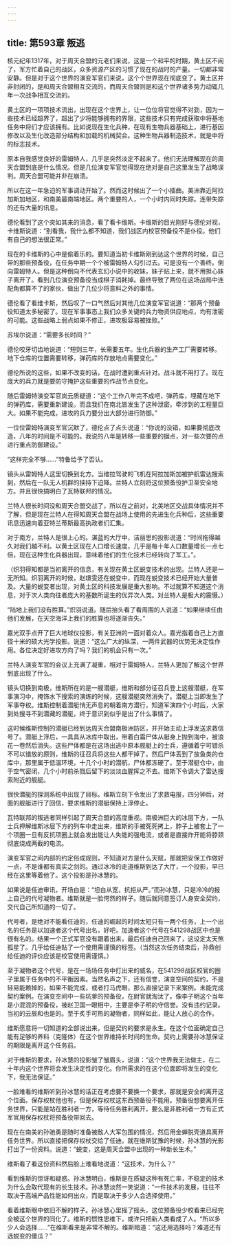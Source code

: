```yaml
---
---
---
```

title: 第593章 叛逃
---



核元纪年1317年，对于周天合盟的元老们来说，这是一个和平的时期，黄土区不闹了，军方忙着自己的战区，众多资源产区的习惯了现在的战时的产量。一切都非常安静。但是对于这个世界的演变军官们来说，这个个世界现在彻底变了。黄土区并非封闭的，是和周天合盟相互交流的，而周天合盟则是和这个世界诸多势力动辄几年一次战争相互交流的。

黄土区的一项项技术流出，出现在这个世界上，让一位位将官觉得不对劲，因为一些技术已经超界了，超出了少将能够拥有的界限，这些技术只有完成获取中将基地任务中将们才应该拥有。比如说现在生化兵种，在现有生物兵器基础上，进行基因修改以及生化改造部分结构和加载的机械契合。这种生物兵器制造技术，就是中将的标志技术。

原本自我感觉良好的雷姆特人，几乎是突然淡定不起来了。他们无法理解现在的周天合盟到底是什么情况。但是几位演变军官觉得现在绝对是自己这里发生了战略误判。周天合盟可能并非在崩溃。

所以在这一年急迫的军事调动开始了。然而这时候出了一个小插曲。美洲靠近阿拉加斯加地区，和南美最南端地区。两个重要的人，一个小时内同时失踪。连带失踪的还有大量的讯息。

德伦看到了这个突如其来的消息，看了看卡维斯。卡维斯的目光刚好与德伦对视，卡维斯说道：“别看我，我什么都不知道，我们战区内校官预备役不是仆役。他们有自己的想法很正常。”

现在的卡维斯的心中是偷着乐的。要知道当初卡维斯刚到达这个世界的时候，自己带的那些预备役，在任务中期一个个被雷姆特人勾引过去。可是没有一个善终。倒向雷姆特人。但是这种倒向不代表玄幻小说中的收妹，妹子贴上来，就不用担心妹子离开了。看到几位演变预备役当成棋子消耗掉。最终导致了两位在这场战局中连配角都算不了的家伙，做出了几位少将意料之外的事情。

德伦看了看维卡斯，然后叹了一口气然后对其他几位演变军官说道：“那两个预备役知道太多秘密了。现在军事事态上我们众多关键的兵力物资供应地点，均有泄密的可能。这些战略上弱点如果不修正，进攻极容易被挫败。”

苏埃尔说道：“需要多长时间？”

德伦咬牙切齿地说道：“短则三年，长需要五年。生化兵器的生产工厂需要转移。地下仓库的位置需要转移，弹药库的存放地点需要变化。”

德伦所说的这些，如果不改变的话，在战时遭到重点针对。战斗就不用打了。现在庞大的兵力就是要防守掩护这些重要的作战节点变化。

随后雷姆特演变军官岚云质疑道：“这个工作八年完不成吧，弹药库，埋藏在地下的弹药库，需要重新建设。而且我们在南北皆发生了这种泄密。牵涉到的工程量巨大。如果不能完成，进攻的兵力要分出大部分进行防御。”

一位位雷姆特演变军官沉默了，德伦点了点头说道：“你说的没错，如果要彻底改造，八年的时间是不可能的。我说的八年是转移一些重要的据点，对一些次要的点进行重点防御建设。”

“这样完全不够……”特鲁给予了否认。

镜头从雷姆特人这里切换到北方。当维拉驾驶的飞机在阿拉加斯加被护航雷达搜索到，然后在一队无人机群的挟持下迫降。兰特人立刻将这位预备役护卫至安全地方。并且很快搞明白了瓦特联邦的情况。

兰特人很长时间没和周天合盟交战了，所以在之前对，北美地区交战具体情况并不了解，但是现在兰特人在得知周天合盟在战场上使用的先进生化兵种后，这些重要讯息迅速向着亚特兰蒂斯最高执政者们汇集。

对于南方，兰特人是很上心的。湛蓝的大厅中，洁丽思的投影说道：“时间拖得越久对我们越不利。以黄土区现在人口增长速度，几乎是每十年人口数量增长一点七倍，现在这种生化兵器出现，意味着他们的生化技术已经转向了军工。”。

（炽羽得知都是当初离开的信息，有关现在黄土区蜕变技术的出现。兰特人还是一无所知。炽羽离开的时候，赵璟雯还在蜕变中，而现在蜕变技术已经开始大量普及。大量的蜕变者出现，对黄土区的科技发展是重大影响。不过就算不知道这个消息，对于次人类向往者庞大的基数所诞生的优异次人类。对兰特人是极大的震慑。）

“陆地上我们没有胜算。”炽羽说道。随后抬头看了看周围的人说道：“如果继续任由他们发展，在天空海洋上我们的胜算也将逐渐丧失。”

嘉光双手点开了巨大地球仪投影，有关亚洲的一面对着众人。嘉光指着自己上方直径十米的硕大光学投影。说道：“这么广大的纵深，一两件武器的优势无决定性作用。各位决定好进攻方向了吗？我们的机会只有一次。”

兰特人演变军官的会议上充满了凝重，相对于雷姆特人，兰特人更加了解这个世界到底出现了什么。

镜头切换到南极，维斯所在的是一艘潜艇，维斯和部分征召兵登上这艘潜艇，在军事演习中，掩饰水下搜索的演练的时候，这艘潜艇突然消失了。潜艇上当即发生了军事夺权。维斯控制着潜艇悄无声息的朝着南方潜行，知道军演四个小时后，大家到处搜寻不到潜藏的潜艇，终于意识到似乎是出了什么事情了。

这时候维斯控制的潜艇已经到达周天合盟南极洲防区，并开始主动上浮发送求救信号了。潜艇上浮后，一具具从冰库中取出，带着白霜尸体从艇身上抛到海中，被浪花一卷然后消失。这些尸体都是在这场出逃中原本舰艇上的士兵，遵循着宁可错杀不可以错放的原则，维斯的征召兵将这些人都干掉了。然后尸体丢到了放鱼类的仓库中，那里属于低温环境，十几个小时的潜航，尸体都冻硬了。至于潜艇仓中，由于空气密闭，几个小时前杀戮后留下的淡淡血腥挥之不去。维斯下令调大了雷达搜索附近的舰艇。

很快潜艇的探测系统中出现了目标。维斯立刻下令发出了求救电报，四分钟后，对面的舰艇进行了回信，要求维斯的潜艇保持上浮停止。

瓦特联邦的叛逃者同样引起了周天合盟的高度重视。南极洲巨大的冰层下方，一队士兵押解维斯冰层下方的列车中走出来，维斯的手被死死拷上，脖子上被套上了一个项圈一旦有反抗项圈上就会发出能让人失能的强电流，或者是直接炸开能将脖颈彻底烧成两截的电流。

演变军官之间内部的约定俗成规则，不知道对方是什么天赋，那就把安保工作做好一点，不是谁都有真实之剑的。通过冰冷的走道维斯到达了大厅，一个投影，早已经在这里等着他了。这个投影是孙冰慧的。

如果说是任迪审讯，开场白是：“坦白从宽，抗拒从严。”而孙冰慧，只是冷冷的报上自己的代号凝物者。维斯就是一脸愕然的样子。随后就同意签订人身安全契约，交代自己所知道的一切了。

代号者，是绝对不能看任迪的，任迪的崛起的时间太短只有一两个任务，上一个出名的任务是以加速者这个代号出名，好吧，加速者这个代号在541298战区中也是很有名的。结果一个正式军官没有跟着出来，最后任迪自己回来了，这设定太天煞孤星了。几乎给任迪贴了一个使用需谨慎的标签。（当然这次任务结束后，孙鼎创给任迪的评价应该是校官使用需谨慎。）

至于凝物者这个代号，是在一场场任务中打出来的威名，在541298战区校官的圈子里属于任务中的不平衡因素。当然名声之下，还有信誉，演变空间的契约，不是轻易能赖掉的，如果不能完成，或者打马虎眼，那么直接记录下来案例。未能完成契约案例。在演变空间中一些坑爹的预备役，在尉官就淘汰了。像李子明这个当年是小混混的预备役，被赵卫国一眼相中，主要是李子明的守信誉。没有违约记录。当初的云辰和也是的。至于炙手可热的凝物者，同样如此，能让人放心的合作。

维斯愿意将一切知道的全部说出来，但是契约的要求是永生。在这个位面确定自己能有足够的养料（克隆体）在这个世界维持长时间的生命。契约上需要孙冰慧保证的期限是离开这个任务前。

对于维斯的要求，孙冰慧的投影皱了皱眉头，说道：“这个世界我无法做主，在二十年内这个世界将会发生决定性的变化。你所需求的在这个位面即将发生的变化下，我无法保证。”

一脸难看的维斯听到孙冰慧的话正在考虑要不要换一个要求，那就是安全的离开这个位面。保存权杖他也有，但是保存权杖这东西预备役不能用。预备役想要离开任务世界，只能是站在胜利者一方，等待任务胜利离开，要么是非胜利者一方有正式军官用保存权杖将预备役带回去。

现在在南美的孙驰勇是随时准备被敌人大军包围的情况，然后用金蝉脱壳道具离开任务世界。所以直接把保存权杖交给了任迪。就在维斯犹豫的时候，孙冰慧的光影打出了一份资料。说道：“蜕变，这是周天合盟中出现的一种新长生术。”

维斯看了看这份资料然后脸上难看地说道：“这技术，为什么？”

看到维斯的惊讶和疑惑。孙冰慧明白，维斯是在质疑这种有死亡率，不稳定的技术为什么会取代现有的长生技术。孙冰慧淡然一笑说道：“一件技术的发展，往往不取决于高端产品性能如何出众，而是取决于多少人会选择使用。”

看着维斯眼中依旧不解的样子。孙冰慧心里摇了摇头，这位预备役少校看来已经完全被这个世界的同化了。维斯的惯性思维下，或许只把新人类看成了人。“所以多少人会选择……”在维斯看来是非常不解的。维斯暗道：“这还用选择吗？难道还有选蜕变的傻瓜？”